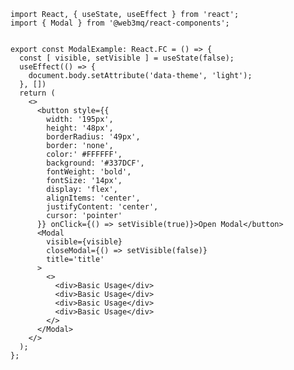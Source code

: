 ```tsx
import React, { useState, useEffect } from 'react';
import { Modal } from '@web3mq/react-components';


export const ModalExample: React.FC = () => {
  const [ visible, setVisible ] = useState(false);
  useEffect(() => {
    document.body.setAttribute('data-theme', 'light');
  }, [])
  return (
    <>
      <button style={{
        width: '195px',
        height: '48px',
        borderRadius: '49px',
        border: 'none',
        color:' #FFFFFF',
        background: '#337DCF',
        fontWeight: 'bold',
        fontSize: '14px',
        display: 'flex',
        alignItems: 'center',
        justifyContent: 'center',
        cursor: 'pointer'
      }} onClick={() => setVisible(true)}>Open Modal</button>
      <Modal 
        visible={visible}
        closeModal={() => setVisible(false)}
        title='title'
      >
        <>
          <div>Basic Usage</div>
          <div>Basic Usage</div>
          <div>Basic Usage</div>
          <div>Basic Usage</div>
        </>
      </Modal>
    </>
  );
}; 

```